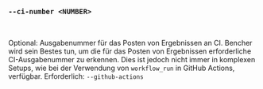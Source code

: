 ### `--ci-number <NUMBER>`

<br />

Optional: Ausgabenummer für das Posten von Ergebnissen an CI.
Bencher wird sein Bestes tun, um die für das Posten von Ergebnissen erforderliche CI-Ausgabenummer zu erkennen.
Dies ist jedoch nicht immer in komplexen Setups, wie bei der Verwendung von `workflow_run` in GitHub Actions, verfügbar.
Erforderlich: `--github-actions`